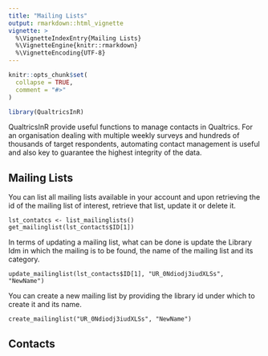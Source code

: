```yaml
---
title: "Mailing Lists"
output: rmarkdown::html_vignette
vignette: >
  %\VignetteIndexEntry{Mailing Lists}
  %\VignetteEngine{knitr::rmarkdown}
  %\VignetteEncoding{UTF-8}
---
```


```r
knitr::opts_chunk$set(
  collapse = TRUE,
  comment = "#>"
)
```

```r
library(QualtricsInR)
```

QualtricsInR provide useful functions to manage contacts in Qualtrics. For an organisation dealing with multiple weekly surveys and hundreds of thousands of target respondents, automating contact management is useful and also key to guarantee the highest integrity of the data.

## Mailing Lists

You can list all mailing lists available in your account and upon retrieving the id of the mailing list of interest, retrieve that list, update it or delete it.

```
lst_contatcs <- list_mailinglists()
get_mailinglist(lst_contacts$ID[1])
```

In terms of updating a mailing list, what can be done is update the Library Idm in which the mailing is to be found, the name of the mailing list and its category.

```
update_mailinglist(lst_contacts$ID[1], "UR_0Ndiodj3iudXLSs", "NewName")
```

You can create a new mailing list by providing the library id under which to create it and its name.

```
create_mailinglist("UR_0Ndiodj3iudXLSs", "NewName")
```

## Contacts

